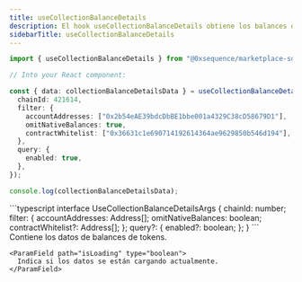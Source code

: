 ```yaml
---
title: useCollectionBalanceDetails
description: El hook useCollectionBalanceDetails obtiene los balances de tokens de varias direcciones de wallet en una o más colecciones especificadas de su Marketplace desde Builder.
sidebarTitle: useCollectionBalanceDetails
---
```


```typescript
import { useCollectionBalanceDetails } from "@0xsequence/marketplace-sdk/react";

// Into your React component:

const { data: collectionBalanceDetailsData } = useCollectionBalanceDetails({
  chainId: 421614,
  filter: {
    accountAddresses: ["0x2b54eAE39bdcDbBE1bbe001a4329C38cD58679D1"],
    omitNativeBalances: true,
    contractWhitelist: ["0x36631c1e690714192614364ae9629850b546d194"],
  },
  query: {
    enabled: true,
  },
});

console.log(collectionBalanceDetailsData);
```

<ResponseField name="useCollectionBalanceDetails details">
  <ResponseField name="* params" />

  <Expandable>
    ```typescript
    interface UseCollectionBalanceDetailsArgs {
      chainId: number;
      filter: {
        accountAddresses: Address[];
        omitNativeBalances: boolean;
        contractWhitelist?: Address[];
      };
      query?: {
        enabled?: boolean;
      };
    }
    ```
  </Expandable>

  <ResponseField name="* return properties" />

  <Expandable>
    <ParamField path="data" type="GetTokenBalancesDetailsReturn">
      Contiene los datos de balances de tokens.
    </ParamField>

    <ParamField path="isLoading" type="boolean">
      Indica si los datos se están cargando actualmente.
    </ParamField>
  </Expandable>
</ResponseField>